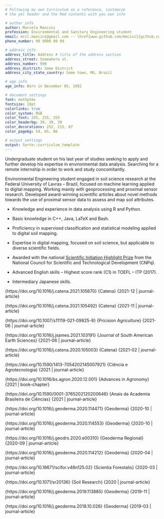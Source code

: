 ```yaml
---
# Following my own Curriculum as a reference, customize
# the yml header and the Rmd contents with you own info

# author info
author: Marcelo Mancini
profession: Environmental and Sanitary Engineering student
email: mrcl.mancini@gmail.com -- \href{www.github.com/mmcini}{github.com/mmcini}
phone_number: 99 9999 99 99

# address info
address_title: Address # title of the address section
address_street: Somewhere st.
address_number: 999
address_district: Some District
address_city_state_country: Some town, MG, Brazil

# age info
age_info: Born in December 05, 1992

# document settings
font: mathptmx
fontsize: 10pt
colorlinks: true
color_system: RGB
color_font: 255, 255, 255
color_headerbg: 39, 39, 39
color_decorations: 252, 215, 87
color_pagebg: 54, 65, 86

# output settings
output: Sorte::curriculum_template
---
```


<!-- don't forget to insert the section name between curly braces! -->
\normalsectionstart{Objectives}
Undergraduate student on his last year of studies seeking to apply and further
develop his expertise in environmental data analysis. Searching for a remote
internship in order to work and study concomitantly.
\normalsectionend

\normalsectionstart{Overview}
Environmental Engineering student engaged in soil science research at the
Federal University of Lavras -- Brazil, focused on machine learning applied to
digital mapping. Working mainly with geoprocessing and proximal sensor
research. Developed award-winning scientific articles about novel methods
towards the use of proximal sensor data to assess and map soil attributes.
\normalsectionend

<!-- must insert section name and number of columns (at least 2) or it wont work! -->
\multicolsectionstart{Skills and Highlights}{2}
 + Knowledge and experience in data analysis using R and Python.

 + Basic knowledge in C++, Java, LaTeX and Bash.

 + Proficiency in supervised classification and statistical modeling applied to
   digital soil mapping.

 + Expertise in digital mapping, focused on soil science, but applicable to
   diverse scientific fields.

 + Awarded with the national [Scientific Initiation Highlight
   Prize](https://www.gov.br/cnpq/pt-br/assuntos/noticias/premios/conheca-os-vencedores-da-18a-edicao-do-premio-destaque-na-iniciacao-cientifica-e-tecnologica-do-cnpq)
   from the National Council for Scientific and Technological Development
   (CNPq).

 + Advanced English skills -- Highest score rank (C1) in TOEFL -- ITP (2017).

 + Intermediary Japanese skills.

\multicolsectionend <!-- ^ this empty line is important! It won't work without it -->

\multicolsectionstart{Published Scientific Works}{2}
\paperentry{A sensors-based profile heterogeneity index for soil characterization}
	  	   {https://doi.org/10.1016/j.catena.2021.105670}
	  	   {Catena}
      	   {2021-12 | journal-article}

\paperentry{Formation and variation of a 4.5 m deep Oxisol in southeastern Brazil}
           {https://doi.org/10.1016/j.catena.2021.105492}
	  	   {Catena}
      	   {2021-11 | journal-article}

\paperentry{Prediction of soil nutrient content via pXRF spectrometry and its spatial variation in a highly variable tropical area}
           {https://doi.org/10.1007/s11119-021-09825-8}
	  	   {Pricision Agriculture}
      	   {2021-06 | journal-article}


\paperentry{National-scale spatial variations of soil magnetic susceptibility in Brazil}
           {https://doi.org/10.1016/j.jsames.2021.103191}
	  	   {Journal of South American Earth Sciences}
      	   {2021-06 | journal-article}

\paperentry{Rapid soil fertility prediction using X-ray fluorescence data and machine learning algorithms}
           {https://doi.org/10.1016/j.catena.2020.105003}
	  	   {Catena}
      	   {2021-02 | journal-article}

\paperentry{Digital soil mapping: Predicting soil classes distribution in large areas based on existing soil maps from similar small areas}
           {https://doi.org/10.1590/1413-7054202145007921}
	  	   {Ciência e Agrotecnologia}
      	   {2021 | journal-article}

\paperentry{pXRF in tropical soils: Methodology, applications, achievements and challenges}
           {https://doi.org/10.1016/bs.agron.2020.12.001}
	  	   {Advances in Agronomy}
      	   {2021 | book-chapter}

\paperentry{X-ray fluorescence spectrometry applied to digital mapping of soil fertility attributes in tropical region with elevated spatial variability}
           {https://doi.org/10.1590/0001-3765202120200646}
	  	   {Anais da Academia Brasileira de Ciências}
      	   {2021 | journal-article}

\paperentry{From sensor data to Munsell color system: Machine learning algorithm applied to tropical soil color classification via Nix™ Pro sensor}
           {https://doi.org/10.1016/j.geoderma.2020.114471}
	  	   {Geoderma}
      	   {2020-10 | journal-article}

\paperentry{Soil texture prediction using portable X-ray fluorescence spectrometry and visible near-infrared diffuse reflectance spectroscopy}
           {https://doi.org/10.1016/j.geoderma.2020.114553}
	  	   {Geoderma}
      	   {2020-10 | journal-article}

\paperentry{Soil parent material prediction for Brazil via proximal soil sensing}
           {https://doi.org/10.1016/j.geodrs.2020.e00310}
	  	   {Geoderma Regional}
      	   {2020-09 | journal-article}

\paperentry{Soil subgroup prediction via portable X-ray fluorescence and visible near-infrared spectroscopy}
           {https://doi.org/10.1016/j.geoderma.2020.114212}
	  	   {Geoderma}
      	   {2020-04 | journal-article}

\paperentry{Growth, mineral nutrition, and physiological parameters of Eucalyptus urophylla cultivated in soils with different nutrient reserves}
           {https://doi.org/10.18671/scifor.v48n125.02}
	  	   {Scientia Forestalis}
      	   {2020-03 | journal-article}

\paperentry{Soils of the Brazilian Coastal Plains biome: prediction of chemical attributes via portable X-ray fluorescence (pXRF) spectrometry and robust prediction models}
           {https://doi.org/10.1071/sr20136}
	  	   {Soil Research}
      	   {2020 | journal-article}

\paperentry{Parent material distribution mapping from tropical soils data via machine learning and portable X-ray fluorescence (pXRF) spectrometry in Brazil}
           {https://doi.org/10.1016/j.geoderma.2019.113885}
	  	   {Geoderma}
      	   {2019-11 | journal-article}

\paperentry{Tracing tropical soil parent material analysis via portable X-ray fluorescence (pXRF) spectrometry in Brazilian Cerrado}
           {https://doi.org/10.1016/j.geoderma.2018.10.026}
	  	   {Geoderma}
      	   {2019-03 | journal-article}

\multicolsectionend
